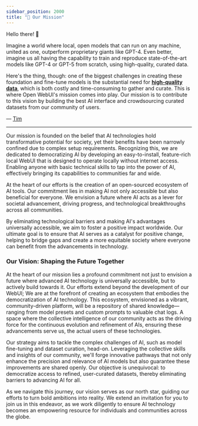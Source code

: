 ```yaml
---
sidebar_position: 2000
title: "🎯 Our Mission"
---
```



<TopBanners />

Hello there! 👋

Imagine a world where local, open models that can run on any machine, united as one, outperform proprietary giants like GPT-4. Even better, imagine us all having the capability to train and reproduce state-of-the-art models like GPT-4 or GPT-5 from scratch, using high-quality, curated data.

Here's the thing, though: one of the biggest challenges in creating these foundation and fine-tune models is the substantial need for **[high-quality data](https://arxiv.org/abs/2305.11206)**, which is both costly and time-consuming to gather and curate. This is where Open WebUI's mission comes into play. Our mission is to contribute to this vision by building the best AI interface and crowdsourcing curated datasets from our community of users.

— [Tim](https://github.com/tjbck)

---

Our mission is founded on the belief that AI technologies hold transformative potential for society, yet their benefits have been narrowly confined due to complex setup requirements. Recognizing this, we are dedicated to democratizing AI by developing an easy-to-install, feature-rich local WebUI that is designed to operate locally without internet access. Enabling anyone with basic technical skills to tap into the power of AI, effectively bringing its capabilities to communities far and wide.

At the heart of our efforts is the creation of an open-sourced ecosystem of AI tools. Our commitment lies in making AI not only accessible but also beneficial for everyone. We envision a future where AI acts as a lever for societal advancement, driving progress, and technological breakthroughs across all communities.

By eliminating technological barriers and making AI's advantages universally accessible, we aim to foster a positive impact worldwide. Our ultimate goal is to ensure that AI serves as a catalyst for positive change, helping to bridge gaps and create a more equitable society where everyone can benefit from the advancements in technology.

### Our Vision: Shaping the Future Together

At the heart of our mission lies a profound commitment not just to envision a future where advanced AI technology is universally accessible, but to actively build towards it. Our efforts extend beyond the development of our WebUI; We are at the forefront of creating an ecosystem that embodies the democratization of AI technology. This ecosystem, envisioned as a vibrant, community-driven platform, will be a repository of shared knowledge—ranging from model presets and custom prompts to valuable chat logs. A space where the collective intelligence of our community acts as the driving force for the continuous evolution and refinement of AIs, ensuring these advancements serve us, the actual users of these technologies.

Our strategy aims to tackle the complex challenges of AI, such as model fine-tuning and dataset curation, head-on. Leveraging the collective skills and insights of our community, we'll forge innovative pathways that not only enhance the precision and relevance of AI models but also guarantee these improvements are shared openly. Our objective is unequivocal: to democratize access to refined, user-curated datasets, thereby eliminating barriers to advancing AI for all.

As we navigate this journey, our vision serves as our north star, guiding our efforts to turn bold ambitions into reality. We extend an invitation for you to join us in this endeavor, as we work diligently to ensure AI technology becomes an empowering resource for individuals and communities across the globe.
